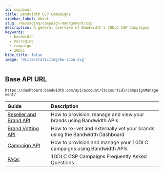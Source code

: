 ```yaml
---
id: cspabout
title: Bandwidth CSP Campaigns
sidebar_label: About
slug: /messaging/campaign-management/csp
description: A general overview of Bandwidth's 10DLC CSP Campaigns
keywords:
  - bandwidth
  - messaging
  - campaign
  - 10DLC
hide_title: false
image: '@site/static/img/bw-icon.svg'
---
```


## Base API URL

`https://dashboard.bandwidth.com/api/account/{accountId}/campaignManagement/`

| Guide | Description |
|:------|:------------|
|[Reseller and Brand API](/docs/messaging/campaign-management/csp/reseller-brand-api) | How to provision, manage and view your brands using Bandwidth APIs |
|[Brand Vetting API](/docs/messaging/campaign-management/csp/brand-vetting-api) | How to re-vet and externally vet your brands using the Bandwidth Dashboard|
|[Campaign API](/docs/messaging/campaign-management/csp/campaign-api) | How to provision and manage your 10DLC campaigns using Bandwidth APIs |
|[FAQs](/docs/messaging/campaign-management/csp/faq) | 10DLC CSP Campaigns Frequently Asked Questions |
